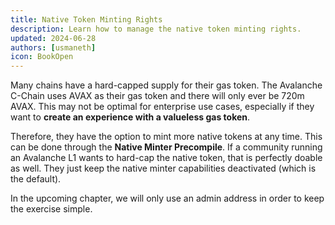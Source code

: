 ```yaml
---
title: Native Token Minting Rights
description: Learn how to manage the native token minting rights.
updated: 2024-06-28
authors: [usmaneth]
icon: BookOpen
---
```


Many chains have a hard-capped supply for their gas token. The Avalanche C-Chain uses AVAX as their gas token and there will only ever be 720m AVAX. This may not be optimal for enterprise use cases, especially if they want to **create an experience with a valueless gas token**.

Therefore, they have the option to mint more native tokens at any time. This can be done through the **Native Minter Precompile**. If a community running an Avalanche L1 wants to hard-cap the native token, that is perfectly doable as well. They just keep the native minter capabilities deactivated (which is the default).


<NativeMinter />

In the upcoming chapter, we will only use an admin address in order to keep the exercise simple.

<Quiz quizId="410"/>